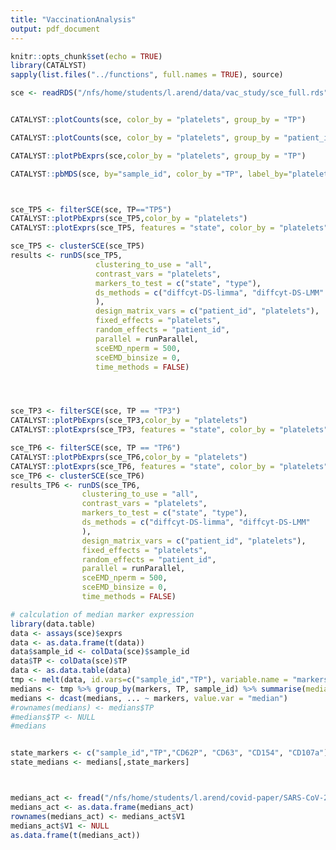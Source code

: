 ```yaml
---
title: "VaccinationAnalysis"
output: pdf_document
---
```


```r
knitr::opts_chunk$set(echo = TRUE)
library(CATALYST)
sapply(list.files("../functions", full.names = TRUE), source)

```

```r
sce <- readRDS("/nfs/home/students/l.arend/data/vac_study/sce_full.rds")


CATALYST::plotCounts(sce, color_by = "platelets", group_by = "TP")

CATALYST::plotCounts(sce, color_by = "platelets", group_by = "patient_id")

CATALYST::plotPbExprs(sce,color_by = "platelets", group_by = "TP")

CATALYST::pbMDS(sce, by="sample_id", color_by ="TP", label_by="platelets")



sce_TP5 <- filterSCE(sce, TP=="TP5")
CATALYST::plotPbExprs(sce_TP5,color_by = "platelets")
CATALYST::plotExprs(sce_TP5, features = "state", color_by = "platelets")

sce_TP5 <- clusterSCE(sce_TP5)
results <- runDS(sce_TP5,
                   clustering_to_use = "all",
                   contrast_vars = "platelets",
                   markers_to_test = c("state", "type"),
                   ds_methods = c("diffcyt-DS-limma", "diffcyt-DS-LMM"
                   ),
                   design_matrix_vars = c("patient_id", "platelets"),
                   fixed_effects = "platelets",
                   random_effects = "patient_id",
                   parallel = runParallel,
                   sceEMD_nperm = 500,
                   sceEMD_binsize = 0,
                   time_methods = FALSE)




sce_TP3 <- filterSCE(sce, TP == "TP3")
CATALYST::plotPbExprs(sce_TP3,color_by = "platelets")
CATALYST::plotExprs(sce_TP3, features = "state", color_by = "platelets")

sce_TP6 <- filterSCE(sce, TP == "TP6")
CATALYST::plotPbExprs(sce_TP6,color_by = "platelets")
CATALYST::plotExprs(sce_TP6, features = "state", color_by = "platelets")
sce_TP6 <- clusterSCE(sce_TP6)
results_TP6 <- runDS(sce_TP6,
                clustering_to_use = "all",
                contrast_vars = "platelets",
                markers_to_test = c("state", "type"),
                ds_methods = c("diffcyt-DS-limma", "diffcyt-DS-LMM"
                ),
                design_matrix_vars = c("patient_id", "platelets"),
                fixed_effects = "platelets",
                random_effects = "patient_id",
                parallel = runParallel,
                sceEMD_nperm = 500,
                sceEMD_binsize = 0,
                time_methods = FALSE)


```

```r
# calculation of median marker expression
library(data.table)
data <- assays(sce)$exprs
data <- as.data.frame(t(data))
data$sample_id <- colData(sce)$sample_id
data$TP <- colData(sce)$TP
data <- as.data.table(data)
tmp <- melt(data, id.vars=c("sample_id","TP"), variable.name = "markers", value.name = "expression")
medians <- tmp %>% group_by(markers, TP, sample_id) %>% summarise(median = median(expression, na.rm=TRUE))
medians <- dcast(medians, ... ~ markers, value.var = "median")
#rownames(medians) <- medians$TP
#medians$TP <- NULL
#medians


state_markers <- c("sample_id","TP","CD62P", "CD63", "CD154", "CD107a")
state_medians <- medians[,state_markers]



medians_act <- fread("/nfs/home/students/l.arend/covid-paper/SARS-CoV-2-platelets-analysis/data/medians_act.csv")
medians_act <- as.data.frame(medians_act)
rownames(medians_act) <- medians_act$V1
medians_act$V1 <- NULL
as.data.frame(t(medians_act))


```